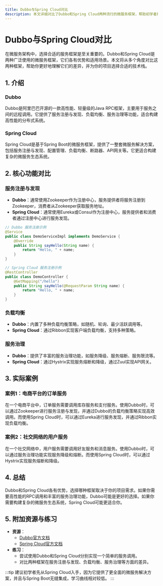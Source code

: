 ```yaml
---
title: Dubbo与Spring Cloud对比
description: 本文详细对比了Dubbo和Spring Cloud两种流行的微服务框架，帮助初学者理解它们的核心差异、适用场景以及如何选择适合的工具。
---
```


# Dubbo与Spring Cloud对比

在微服务架构中，选择合适的服务框架是至关重要的。Dubbo和Spring Cloud是两种广泛使用的微服务框架，它们各有优势和适用场景。本文将从多个角度对比这两种框架，帮助你更好地理解它们的差异，并为你的项目选择合适的技术栈。

## 1. 介绍

### Dubbo
Dubbo是阿里巴巴开源的一款高性能、轻量级的Java RPC框架，主要用于服务之间的远程调用。它提供了服务注册与发现、负载均衡、服务治理等功能，适合构建高性能的分布式系统。

### Spring Cloud
Spring Cloud是基于Spring Boot的微服务框架，提供了一整套微服务解决方案，包括服务注册与发现、配置管理、负载均衡、断路器、API网关等。它更适合构建复杂的微服务生态系统。

## 2. 核心功能对比

### 服务注册与发现
- **Dubbo**：通常使用Zookeeper作为注册中心，服务提供者将服务注册到Zookeeper，消费者从Zookeeper获取服务地址。
- **Spring Cloud**：通常使用Eureka或Consul作为注册中心，服务提供者和消费者通过注册中心进行服务发现。

```java
// Dubbo 服务注册示例
@Service
public class DemoServiceImpl implements DemoService {
    @Override
    public String sayHello(String name) {
        return "Hello, " + name;
    }
}
```

```java
// Spring Cloud 服务注册示例
@RestController
public class DemoController {
    @GetMapping("/hello")
    public String sayHello(@RequestParam String name) {
        return "Hello, " + name;
    }
}
```

### 负载均衡
- **Dubbo**：内置了多种负载均衡策略，如随机、轮询、最少活跃调用等。
- **Spring Cloud**：通过Ribbon实现客户端负载均衡，支持多种策略。

### 服务治理
- **Dubbo**：提供了丰富的服务治理功能，如服务降级、服务熔断、服务限流等。
- **Spring Cloud**：通过Hystrix实现服务熔断和降级，通过Zuul实现API网关。

## 3. 实际案例

### 案例1：电商平台的订单服务
在一个电商平台中，订单服务需要调用库存服务和支付服务。使用Dubbo时，可以通过Zookeeper进行服务注册与发现，并通过Dubbo的负载均衡策略实现高效调用。而使用Spring Cloud时，可以通过Eureka进行服务发现，并通过Ribbon实现负载均衡。

### 案例2：社交网络的用户服务
在一个社交网络中，用户服务需要调用好友服务和消息服务。使用Dubbo时，可以通过服务治理功能实现服务降级和熔断。而使用Spring Cloud时，可以通过Hystrix实现服务熔断和降级。

## 4. 总结

Dubbo和Spring Cloud各有优势，选择哪种框架取决于你的项目需求。如果你需要高性能的RPC调用和丰富的服务治理功能，Dubbo可能是更好的选择。如果你需要构建复杂的微服务生态系统，Spring Cloud可能更适合你。

## 5. 附加资源与练习

- **资源**：
  - [Dubbo官方文档](https://dubbo.apache.org/zh/docs/)
  - [Spring Cloud官方文档](https://spring.io/projects/spring-cloud)
- **练习**：
  - 尝试使用Dubbo和Spring Cloud分别实现一个简单的服务调用。
  - 对比两种框架在服务注册与发现、负载均衡、服务治理等方面的差异。

:::tip
建议初学者先从Spring Cloud入手，因为它提供了更全面的微服务解决方案，并且与Spring Boot无缝集成，学习曲线相对较低。
:::